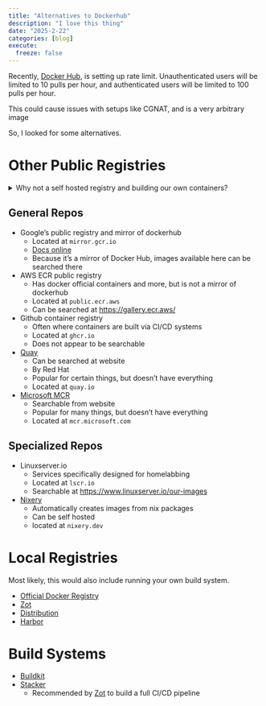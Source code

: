 ```yaml
---
title: "Alternatives to Dockerhub"
description: "I love this thing"
date: "2025-2-22"
categories: [blog]
execute:
  freeze: false
---
```



Recently, [Docker Hub](https://docs.docker.com/docker-hub/usage/), is setting up rate limit. Unauthenticated users will be limited to 10 pulls per hour, and authenticated users will be limited to 100 pulls per hour. 

This could cause issues with setups like CGNAT, and is a very arbitrary image

So, I looked for some alternatives.


# Other Public Registries

<details><summary>Why not a self hosted registry and building our own containers?</summary>

Most people don't care about these, instead opting for local builds and registries, but for the [CCDC](https://wrccdc.org/) competition, there will be a firewall with an allowlist. It's easier to ask for a container registry to be unblocked, because container builds will get from so many different websites. In addition to that, we are not allowed to use anything that requires a login, and I do not know if that applies to Docker Hub.

</details>

## General Repos

* Google's public registry and mirror of dockerhub
    * Located at `mirror.gcr.io`
    * [Docs online](https://cloud.google.com/artifact-registry/docs)
    * Because it's a mirror of Docker Hub, images available here can be searched there
* AWS ECR public registry
    * Has docker official containers and more, but is not a mirror of dockerhub
    * Located at `public.ecr.aws`
    * Can be searched at <https://gallery.ecr.aws/>
* Github container registry
    * Often where containers are built via CI/CD systems
    * Located at `ghcr.io`
    * Does not appear to be searchable
* [Quay](https://quay.io/)
    * Can be searched at website
    * By Red Hat
    * Popular for certain things, but doesn't have everything
    * Located at `quay.io`
* [Microsoft MCR](https://mcr.microsoft.com/)
    * Searchable from website
    * Popular for many things, but doesn't have everything
    * Located at `mcr.microsoft.com`

## Specialized Repos

* Linuxserver.io
    * Services specifically designed for homelabbing
    * Located at `lscr.io`
    * Searchable at <https://www.linuxserver.io/our-images>
* [Nixery](https://nixery.dev/)
    * Automatically creates images from nix packages
    * Can be self hosted
    * located at `nixery.dev`


# Local Registries

Most likely, this would also include running your own build system.

* [Official Docker Registry](https://hub.docker.com/_/registry)
* [Zot](https://github.com/project-zot/zot)
* [Distribution](https://github.com/distribution/distribution)
* [Harbor](https://goharbor.io/docs/2.12.0/administration/configure-proxy-cache/)


# Build Systems

* [Buildkit](https://github.com/moby/buildkit)
* [Stacker](https://github.com/project-stacker/stacker)
    * Recommended by [Zot](https://zotregistry.dev/v2.1.2/articles/building-ci-cd-pipeline/?) to build a full CI/CD pipeline


